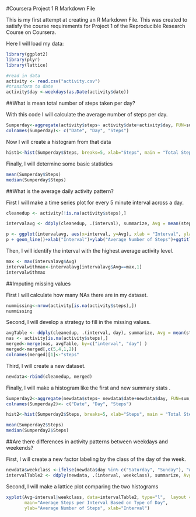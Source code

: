 #Coursera Project 1 R Markdown File

This is my first attempt at creating an R Markdown File. This was created to satisfy the course requirements for Project 1 of the Reproducible Research Course on Coursera.

Here I will load my data:

```r
library(ggplot2)
library(plyr)
library(lattice)

#read in data
activity <- read.csv("activity.csv")
#transform to date
activity$day <-weekdays(as.Date(activity$date))
```

##What is mean total number of steps taken per day?

With this code I will calculate the average number of steps per day.

```r
Sumperday<-aggregate(activity$steps~ activity$date+activity$day, FUN=sum,)
colnames(Sumperday)<- c("Date", "Day", "Steps")
```

Now I will create a histogram from that data
```r
hist1<-hist(Sumperday$Steps, breaks=5, xlab="Steps", main = "Total Steps per Day")
```

Finally, I will determine some basic statistics
```r
mean(Sumperday$Steps)
median(Sumperday$Steps)
```

##What is the average daily activity pattern?

First I will make a time series plot for every 5 minute interval across a day.
```r
cleanedup <- activity[!is.na(activity$steps),]

intervalavg <- ddply(cleanedup, .(interval), summarize, Avg = mean(steps))

p <- ggplot(intervalavg, aes(x=interval, y=Avg), xlab = "Interval", ylab="Average Number of Steps")
p + geom_line()+xlab("Interval")+ylab("Average Number of Steps")+ggtitle("Average Number of Steps per Interval")
```

Then, I will identify the interval with the highest average activity level.
```r
max <- max(intervalavg$Avg)
intervalwithmax<-intervalavg[intervalavg$Avg==max,1]
intervalwithmax
```

##Imputing missing values

First I will calculate how many NAs there are in my dataset.
```r
nummissing<-nrow(activity[is.na(activity$steps),])
nummissing
```
Second, I will develop a strategy to fill in the missing values.
```r
avgTable <- ddply(cleanedup, .(interval, day), summarize, Avg = mean(steps))
nas <- activity[is.na(activity$steps),]
merged<-merge(nas, avgTable, by=c("interval", "day") )
merged<-merged[,c(5,4,1,2)]
colnames(merged)[1]<-"steps"
```
Third, I will create a new dataset.
```r
newdata<-rbind(cleanedup, merged)
```
Finally, I will make a histogram like the first and new summary stats . 
```r
Sumperday2<-aggregate(newdata$steps~ newdata$date+newdata$day, FUN=sum,)
colnames(Sumperday2)<- c("Date", "Day", "Steps")

hist2<-hist(Sumperday2$Steps, breaks=5, xlab="Steps", main = "Total Steps per Day")

mean(Sumperday2$Steps)
median(Sumperday2$Steps)
```

##Are there differences in activity patterns between weekdays and weekends?

First, I will create a new factor labeling by the class of the day of the week.
```r
newdata$weekclass <-ifelse(newdata$day %in% c("Saturday", "Sunday"), "weekend", "weekday")
intervalTable2 <- ddply(newdata, .(interval, weekclass), summarize, Avg = mean(steps))
```

Second, I will make a lattice plot comparing the two histograms

```r
xyplot(Avg~interval|weekclass, data=intervalTable2, type="l",  layout = c(1,2),
       main="Average Steps per Interval Based on Type of Day", 
       ylab="Average Number of Steps", xlab="Interval")
```

